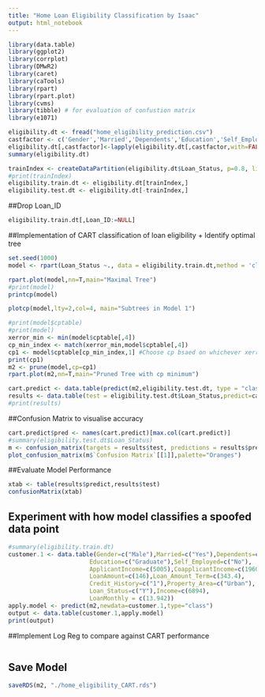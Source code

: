 ```yaml
---
title: "Home Loan Eligibility Classification by Isaac"
output: html_notebook
---
```


```r
library(data.table)
library(ggplot2)
library(corrplot)
library(DMwR2)
library(caret)
library(caTools)
library(rpart)
library(rpart.plot)
library(cvms) 
library(tibble) # for evaluation of confustion matrix
library(e1071)
```
```r
eligibility.dt <- fread("home_eligibility_prediction.csv")
castfactor <- c('Gender','Married','Dependents','Education','Self_Employed','Property_Area','Loan_Status','Credit_History')
eligibility.dt[,castfactor]<-lapply(eligibility.dt[,castfactor,with=FALSE],factor)
summary(eligibility.dt)
```
```r
trainIndex <- createDataPartition(eligibility.dt$Loan_Status, p=0.8, list=FALSE)
#print(trainIndex)
eligibility.train.dt <- eligibility.dt[trainIndex,]
eligibility.test.dt <- eligibility.dt[-trainIndex,]
```

##Drop Loan_ID
```r
eligibility.train.dt[,Loan_ID:=NULL]
```

##Implementation of CART classification of loan eligibility + Identify optimal tree
```r
set.seed(1000)
model <- rpart(Loan_Status ~., data = eligibility.train.dt,method = 'class',control = rpart.control(minsplit =2,cp=0))
```

```r
rpart.plot(model,nn=T,main="Maximal Tree")
#print(model)
printcp(model)
```

```r
plotcp(model,lty=2,col=4, main="Subtrees in Model 1")
```
```r
#print(model$cptable)
#print(model)
xerror_min <- min(model$cptable[,4])
cp_min_index <- match(xerror_min,model$cptable[,4])
cp1 <- model$cptable[cp_min_index,1] #Choose cp bsaed on whichever xerror is lowest
print(cp1)
m2 <- prune(model,cp=cp1)
rpart.plot(m2,nn=T,main="Pruned Tree with cp minimum")
```

```r
cart.predict <- data.table(predict(m2,eligibility.test.dt, type = "class"))
results <- data.table(test = eligibility.test.dt$Loan_Status,predict=cart.predict$V1)
#print(results)
```

##Confusion Matrix to visualise accuracy
```r
cart.predict$pred <- names(cart.predict)[max.col(cart.predict)]
#summary(eligibility.test.dt$Loan_Status)
m <- confusion_matrix(targets = results$test, predictions = results$predict)
plot_confusion_matrix(m$`Confusion Matrix`[[1]],palette="Oranges")
```
##Evaluate Model Performance
```r
xtab <- table(results$predict,results$test)
confusionMatrix(xtab)
```
## Experiment with how model classifies a spoofed data point
```r
#summary(eligibility.train.dt)
customer.1 <- data.table(Gender=c("Male"),Married=c("Yes"),Dependents=c("0"),
                       Education=c("Graduate"),Self_Employed=c("No"),
                       ApplicantIncome=c(5005),CoapplicantIncome=c(1960),
                       LoanAmount=c(146),Loan_Amount_Term=c(343.4),
                       Credit_History=c("1"),Property_Area=c("Urban"),
                       Loan_Status=c("Y"),Income=c(6894),
                       LoanMonthly = c(13.942))
apply.model <- predict(m2,newdata=customer.1,type="class")
output <- data.table(customer.1,apply.model)
print(output)
```

##Implement Log Reg to compare against CART performance
```r

```

## Save Model
```r
saveRDS(m2, "./home_eligibility_CART.rds")
```
